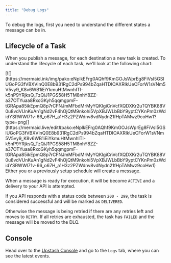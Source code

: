 ```yaml
---
title: "Debug Logs"
---
```


To debug the logs, first you need to understand the different states a message can
be in.

## Lifecycle of a Task

When you publish a message, for each destination a new task is created. To
understand the lifecycle of each task, we'll look at the following chart:

<Frame>
[![](https://mermaid.ink/img/pako:eNplkEFrg0AQhf9KmGOJsWprEg8FiVsI5GSlUGoPG3fVBXVlnQ0E8b931RgC2dPs994bZqaHTDIOAXRIkUeCForW1sVNm5V5vy9_K8v6WB1iEiYkmuHtMwnhITl-k5nP9YRjksQ_TzQiJ1PGS58H5TM8nhY8ZZ-a37OTYuaa8RxcGKyh5qqmgpmF-tGRApa85ikEpmQ8p7rCFNJmMFbdMrMyYQKlgiCnVcfXQDXKr2uTQYBK88V0u8vdVUnKuAn1gNd2vF4hOjQtM9nkohi5VpXBJWLbBbY9yptCYKnPm0zWdidYSRWWl71v-66_o67H_a1H3z2PZWdnv8vdNydn21fHpTAMwz9coHw1?type=png)](https://mermaid.live/edit#pako:eNplkEFrg0AQhf9KmGOJsWprEg8FiVsI5GSlUGoPG3fVBXVlnQ0E8b931RgC2dPs994bZqaHTDIOAXRIkUeCForW1sVNm5V5vy9_K8v6WB1iEiYkmuHtMwnhITl-k5nP9YRjksQ_TzQiJ1PGS58H5TM8nhY8ZZ-a37OTYuaa8RxcGKyh5qqmgpmF-tGRApa85ikEpmQ8p7rCFNJmMFbdMrMyYQKlgiCnVcfXQDXKr2uTQYBK88V0u8vdVUnKuAn1gNd2vF4hOjQtM9nkohi5VpXBJWLbBbY9yptCYKnPm0zWdidYSRWWl71v-66_o67H_a1H3z2PZWdnv8vdNydn21fHpTAMwz9coHw1)
</Frame>
Either you or a previously setup schedule will create a message.

When a message is ready for execution, it will be become `ACTIVE` and a delivery to
your API is attempted.

If you API responds with a status code between `200 - 299`, the task is
considered successful and will be marked as `DELIVERED`.

Otherwise the message is being retried if there are any retries left and moves to `RETRY`. If all retries are exhausted, the task has `FAILED` and the message will be moved to the DLQ.


## Console

Head over to the [Upstash Console](https://console.upstash.com/qstash) and go to
the `Logs` tab, where you can see the latest events.
